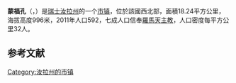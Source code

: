 {{地图误译/法语U2|issue=芒特福孔}}
{{noteTA|G1=瑞士地名}}
{{Infobox Switzerland municipality}}
'''蒙福孔'''（{{lang-fr|Montfaucon}}，{{IPA-fr|mɔ̃fokɔ̃}}）是[[瑞士|瑞士]][[汝拉州|汝拉州]]的一个[[市镇_(瑞士)|市镇]]，位於該國西北部，面積18.24平方公里，海拔高度996米，2011年人口592，七成人口信奉[[羅馬天主教|羅馬天主教]]，人口密度每平方公里32人。

== 参考文献 ==
{{Reflist}}

{{Switzerland-geo-stub}}
[[Category:汝拉州的市镇|Category:汝拉州的市镇]]